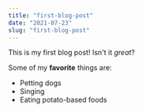 ```yaml
---
title: "first-blog-post"
date: "2021-07-23"
slug: "first-blog-post"
---
```


This is my first blog post! Isn't it *great*?

Some of my **favorite** things are:

* Petting dogs
* Singing
* Eating potato-based foods